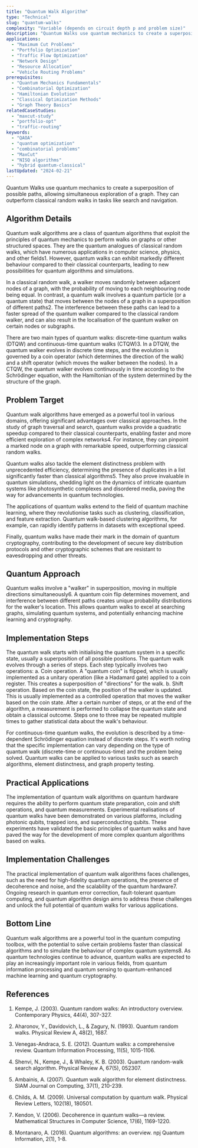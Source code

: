 ```yaml
---
title: "Quantum Walk Algorithm"
type: "Technical"
slug: "quantum-walks"
complexity: "Variable (depends on circuit depth p and problem size)"
description: "Quantum Walks use quantum mechanics to create a superposition of possible paths, allowing simultaneous exploration of a graph. They can outperform classical random walks in tasks like search and navigation."
applications:
  - "Maximum Cut Problems"
  - "Portfolio Optimization"
  - "Traffic Flow Optimization"
  - "Network Design"
  - "Resource Allocation"
  - "Vehicle Routing Problems"
prerequisites:
  - "Quantum Mechanics Fundamentals"
  - "Combinatorial Optimization"
  - "Hamiltonian Evolution"
  - "Classical Optimization Methods"
  - "Graph Theory Basics"
relatedCaseStudies:
  - "maxcut-study"
  - "portfolio-opt"
  - "traffic-routing"
keywords:
  - "QAOA"
  - "quantum optimization"
  - "combinatorial problems"
  - "MaxCut"
  - "NISQ algorithms"
  - "hybrid quantum-classical"
lastUpdated: "2024-02-21"
---
```


Quantum Walks use quantum mechanics to create a superposition of possible paths, allowing simultaneous exploration of a graph. They can outperform classical random walks in tasks like search and navigation.

## Algorithm Details

Quantum walk algorithms are a class of quantum algorithms that exploit the principles of quantum mechanics to perform walks on graphs or other structured spaces. They are the quantum analogues of classical random walks, which have numerous applications in computer science, physics, and other fields1. However, quantum walks can exhibit markedly different behaviour compared to their classical counterparts, leading to new possibilities for quantum algorithms and simulations.

In a classical random walk, a walker moves randomly between adjacent nodes of a graph, with the probability of moving to each neighbouring node being equal. In contrast, a quantum walk involves a quantum particle (or a quantum state) that moves between the nodes of a graph in a superposition of different paths2. The interference between these paths can lead to a faster spread of the quantum walker compared to the classical random walker, and can also result in the localisation of the quantum walker on certain nodes or subgraphs.

There are two main types of quantum walks: discrete-time quantum walks (DTQW) and continuous-time quantum walks (CTQW)3. In a DTQW, the quantum walker evolves in discrete time steps, and the evolution is governed by a coin operator (which determines the direction of the walk) and a shift operator (which moves the walker between the nodes). In a CTQW, the quantum walker evolves continuously in time according to the Schrödinger equation, with the Hamiltonian of the system determined by the structure of the graph.

## Problem Target

Quantum walk algorithms have emerged as a powerful tool in various domains, offering significant advantages over classical approaches. In the study of graph traversal and search, quantum walks provide a quadratic speedup compared to their classical counterparts, enabling faster and more efficient exploration of complex networks4. For instance, they can pinpoint a marked node on a graph with remarkable speed, outperforming classical random walks.

Quantum walks also tackle the element distinctness problem with unprecedented efficiency, determining the presence of duplicates in a list significantly faster than classical algorithms5. They also prove invaluable in quantum simulations, shedding light on the dynamics of intricate quantum systems like photosynthetic complexes and disordered media, paving the way for advancements in quantum technologies.

The applications of quantum walks extend to the field of quantum machine learning, where they revolutionise tasks such as clustering, classification, and feature extraction. Quantum walk-based clustering algorithms, for example, can rapidly identify patterns in datasets with exceptional speed.

Finally, quantum walks have made their mark in the domain of quantum cryptography, contributing to the development of secure key distribution protocols and other cryptographic schemes that are resistant to eavesdropping and other threats.

## Quantum Approach

Quantum walks involve a "walker" in superposition, moving in multiple directions simultaneously6. A quantum coin flip determines movement, and interference between different paths creates unique probability distributions for the walker's location. This allows quantum walks to excel at searching graphs, simulating quantum systems, and potentially enhancing machine learning and cryptography.

## Implementation Steps

<Steps>
  <Step title="State preparation">
    The quantum walk starts with initialising the quantum system in a specific state, usually a superposition of all possible positions.
  </Step>
  <Step title="Evolution">
    The quantum walk evolves through a series of steps. Each step typically involves two operations:
   a. Coin operation. A "quantum coin" is flipped, which is usually implemented as a unitary operation (like a Hadamard gate) applied to a coin register. This creates a superposition of "directions" for the walk.
   b. Shift operation. Based on the coin state, the position of the walker is updated. This is usually implemented as a controlled operation that moves the walker based on the coin state.
  </Step>
  <Step title="Measurement">
    After a certain number of steps, or at the end of the algorithm, a measurement is performed to collapse the quantum state and obtain a classical outcome.
  </Step>
  <Step title="Repetition">
    Steps one to three may be repeated multiple times to gather statistical data about the walk's behaviour.
  </Step>
</Steps>

For continuous-time quantum walks, the evolution is described by a time-dependent Schrödinger equation instead of discrete steps. It's worth noting that the specific implementation can vary depending on the type of quantum walk (discrete-time or continuous-time) and the problem being solved. Quantum walks can be applied to various tasks such as search algorithms, element distinctness, and graph property testing.


## Practical Applications

The implementation of quantum walk algorithms on quantum hardware requires the ability to perform quantum state preparation, coin and shift operations, and quantum measurements. Experimental realisations of quantum walks have been demonstrated on various platforms, including photonic qubits, trapped ions, and superconducting qubits. These experiments have validated the basic principles of quantum walks and have paved the way for the development of more complex quantum algorithms based on walks.

## Implementation Challenges

The practical implementation of quantum walk algorithms faces challenges, such as the need for high-fidelity quantum operations, the presence of decoherence and noise, and the scalability of the quantum hardware7. Ongoing research in quantum error correction, fault-tolerant quantum computing, and quantum algorithm design aims to address these challenges and unlock the full potential of quantum walks for various applications.

## Bottom Line

Quantum walk algorithms are a powerful tool in the quantum computing toolbox, with the potential to solve certain problems faster than classical algorithms and to simulate the behaviour of complex quantum systems8. As quantum technologies continue to advance, quantum walks are expected to play an increasingly important role in various fields, from quantum information processing and quantum sensing to quantum-enhanced machine learning and quantum cryptography.

## References

1. Kempe, J. (2003). Quantum random walks: An introductory overview. Contemporary Physics, 44(4), 307-327.

2. Aharonov, Y., Davidovich, L., & Zagury, N. (1993). Quantum random walks. Physical Review A, 48(2), 1687.

3. Venegas-Andraca, S. E. (2012). Quantum walks: a comprehensive review. Quantum Information Processing, 11(5), 1015-1106.

4. Shenvi, N., Kempe, J., & Whaley, K. B. (2003). Quantum random-walk search algorithm. Physical Review A, 67(5), 052307.

5. Ambainis, A. (2007). Quantum walk algorithm for element distinctness. SIAM Journal on Computing, 37(1), 210-239.

6. Childs, A. M. (2009). Universal computation by quantum walk. Physical Review Letters, 102(18), 180501.

7. Kendon, V. (2006). Decoherence in quantum walks—a review. Mathematical Structures in Computer Science, 17(6), 1169-1220.

8. Montanaro, A. (2016). Quantum algorithms: an overview. npj Quantum Information, 2(1), 1-8.